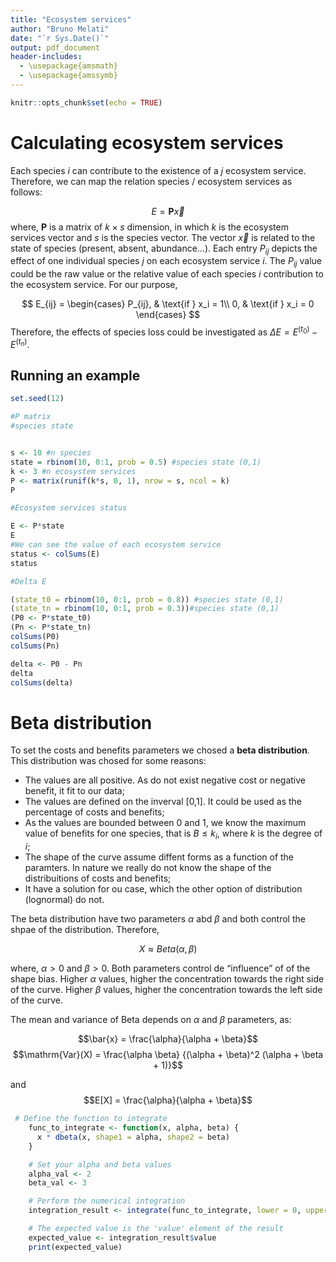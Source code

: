```yaml
---
title: "Ecosystem services"
author: "Bruno Melati"
date: "`r Sys.Date()`"
output: pdf_document
header-includes:
  - \usepackage{amsmath}
  - \usepackage{amssymb}
---
```

```r
knitr::opts_chunk$set(echo = TRUE)
```

# Calculating ecosystem services

Each species *i* can contribute to the existence of a *j* ecosystem service. Therefore, we can map the relation species / ecosystem services as follows: 


$$ E = \mathbf{P}\vec{x}$$
 where, $\mathbf{P}$ is a matrix of $k \times s$ dimension, in which $k$ is the ecosystem services vector and $s$ is the species vector. The vector $\vec{x}$ is related to the state of species (present, absent, abundance...). Each entry $P_{ij}$ depicts the effect of one individual species $j$ on each ecosystem service $i$. The $P_{ij}$ value could be the raw value or the relative value of each species $i$ contribution to the ecosystem service. For our purpose, 
 
 $$
 E_{ij} = 
 \begin{cases}
 P_{ij}, & \text{if } x_i = 1\\
 0, & \text{if } x_i = 0
 \end{cases}
 $$
Therefore, the effects of species loss could be investigated as $\Delta{E} = E^{(t_0)} - E^{(t_n)}$. 

## Running an example


```r
set.seed(12)
```

```r

#P matrix
#species state


s <- 10 #n species
state = rbinom(10, 0:1, prob = 0.5) #species state (0,1)
k <- 3 #n ecosystem services
P <- matrix(runif(k*s, 0, 1), nrow = s, ncol = k) 
P
```

```r
#Ecosystem services status

E <- P*state
E
#We can see the value of each ecosystem service
status <- colSums(E) 
status
```


```r
#Delta E

(state_t0 = rbinom(10, 0:1, prob = 0.8)) #species state (0,1)
(state_tn = rbinom(10, 0:1, prob = 0.3))#species state (0,1)
(P0 <- P*state_t0)
(Pn <- P*state_tn) 
colSums(P0)
colSums(Pn)

delta <- P0 - Pn
delta
colSums(delta)
```


# Beta distribution

To set the costs and benefits parameters we chosed a **beta distribution**. This distribution was chosed for some reasons:

  - The values are all positive. As do not exist negative cost or negative benefit, it fit to our data;
  - The values are defined on the inverval [0,1]. It could be used as the percentage of costs and benefits;
  - As the values are bounded between 0 and 1, we know the maximum value of benefits for one species, that is $B \le k_{i}$, where *k* is the degree of *i*;
  - The shape of the curve assume diffent forms as a function of the paramters. In nature we really do not know the shape of the distribuitions of costs and benefits;
  - It have a solution for ou case, which the other option of distribution (lognormal) do not.

The beta distribution have two parameters $\alpha$ abd $\beta$ and both control the shpae of the distribution. Therefore, 

$$ X \approx Beta(\alpha,\beta)$$

where, $\alpha > 0$ and  $\beta > 0$. Both parameters control de "influence" of of the shape bias. Higher $\alpha$ values, higher the concentration towards the right side of the curve. Higher $\beta$ values, higher the concentration towards the left side of the curve. 

The mean and variance of Beta depends on $\alpha$ and $\beta$ parameters, as:

$$\bar{x} = \frac{\alpha}{\alpha + \beta}$$
$$\mathrm{Var}(X) = \frac{\alpha \beta} {(\alpha + \beta)^2 (\alpha + \beta + 1)}$$

and $$E[X] = \frac{\alpha}{\alpha + \beta}$$

```r
 # Define the function to integrate
    func_to_integrate <- function(x, alpha, beta) {
      x * dbeta(x, shape1 = alpha, shape2 = beta)
    }

    # Set your alpha and beta values
    alpha_val <- 2
    beta_val <- 3

    # Perform the numerical integration
    integration_result <- integrate(func_to_integrate, lower = 0, upper = 1, alpha = alpha_val, beta = beta_val)

    # The expected value is the 'value' element of the result
    expected_value <- integration_result$value
    print(expected_value)

```









